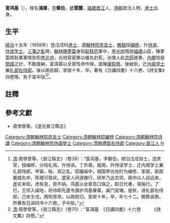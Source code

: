 {{明清人物信息框
| 姓名 = 富鴻基
| 原名 = 富鴻業
| 圖片名稱= 
| 圖片大小 =
| 圖片說明 = 
| 最高職務 = 禮部右侍郎
| 國家 = 大清 
| 爵位 =
| 籍貫 = [[福建|福建]][[晉江縣|晉江縣]]
| 族裔 = 漢族
| 旗籍 = 
| 字號 = 字磐伯，號雲麓
| 諡號 =
| 出生日期 = 明[[崇禎|崇禎]]七年正月十五日<br>（1634年2月12日）
| 出生地點 = [[福建|福建]][[晉江縣|晉江縣]]
| 逝世日期 = 清[[康熙|康熙]]四十七年十二月十五日<br>（1709年1月25日）
| 逝世地點 = [[福建|福建]][[晉江縣|晉江縣]]
| 墓葬 =
| 配偶 = 
| 親屬 = 富中琰（子）
| 出身 =
* 順治十五年戊戌科科進士
| 經歷 =
| 著作 = 《日講四書》十六卷、《詩文集》四卷
}}

'''富鸿基'''（{{bd|1634年|2月12日|1709年|1月25日|catIdx=F富}}），榜名'''鴻業'''，[[表字|字]]'''磐伯'''，[[號|號]]'''雲麓'''，[[福建|福建]][[晋江|晋江]]人，[[清朝|清朝]]政治人物，[[進士|進士]]出身。

==生平==
[[顺治|顺治]]十五年（1658年）登戊戌科[[進士|進士]]，選[[翰林院庶吉士|翰林院庶吉士]]，[[散館|散館]]授[[编修|编修]]，升[[侍讲|侍讲]]、[[侍读学士|侍读学士]]。[[三藩之亂|三藩之亂]]時，[[翰林|翰林]][[陳夢雷|陳夢雷]]身陷[[耿精忠|耿精忠]]軍中，[[李光地|李光地]]隱居[[福建|福建]]山區，陳夢雷將耿軍軍情告知[[李光地|李光地]]，光地寫密奏以蠟丸封死，派僕人赴[[北京城|京師]]進奏，[[清朝內閣|內閣]]怕是[[間諜|間諜]]之計，不敢接納，富鴻基以全家性命作保，面陳[[康熙帝|康熙帝]]。後破耿，迁[[内阁学士|内阁学士]]兼[[礼部右侍郎|礼部右侍郎]]。後以病告歸，家居十年，卒。著有《日講四書》十六卷、《詩文集》四卷等。有子富中琰<ref>[[清|清]]·周學曾等，《晉江縣志》（卷39）：“富鸿基，字磐伯。顺治戊戌进士，选庶常，授编修，分校礼闱，升侍讲。丁外艰，服阕，升侍读学士、迁内阁学士兼礼部侍郎。甲寅，耿、郑之乱，窃踞闽中，相国李光地时为编修，家居，密疏置蜡丸中，陈贼可取状，遣家人间道微行，经年乃达京师。阁中以人自远来，虚实未知，虑有变，拒不纳。鸿基以全家百口保之，即日代奏，得施行。了巳，王师入闽地，将帅即先遣令旗护鸿基眷属，阖门安堵。是秋，进礼部右侍郎。己未壬戌，两知贡举。以病假归，家居十年，卒，年七十二。赐葬谕祭。所著有日讲四书十六卷。子中琰。”</ref><ref>[[清|清]]·周學曾等，《晉江縣志》（卷70）：“富鴻基　《日講四書》十六卷　　　《詩文集》四卷。”</ref>。

==註釋==
{{reflist}}

==參考文獻==
*周學曾等，《道光晉江縣志》

{{順治十五年戊戌科殿試金榜}}
{{DEFAULTSORT:Fu富}}

[[Category:清朝翰林院庶吉士|Category:清朝翰林院庶吉士]]
[[Category:清朝翰林院編修|Category:清朝翰林院編修]]
[[Category:清朝翰林院侍講|Category:清朝翰林院侍講]]
[[Category:清朝翰林院侍讀學士|Category:清朝翰林院侍讀學士]]
[[Category:清朝禮部右侍郎|Category:清朝禮部右侍郎]]
[[Category:晉江人|Category:晉江人]]
[[Category:富姓|H]]